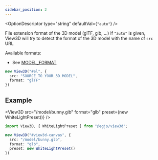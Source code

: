 ```yaml
---
sidebar_position: 2
---
```



<OptionDescriptor type="string" defaultVal={`"auto"`} />

File extension format of the 3D model (glTF, glb, ...)
If `"auto"` is given, View3D will try to detect the format of the 3D model with the name of `src` URL

Available formats:
- See [MODEL_FORMAT](/docs/api/MODEL_FORMAT)

```ts
new View3D("#el", {
  src: "SOURCE_TO_YOUR_3D_MODEL",
  format: "glTF"
})
```

## Example
<View3D src="/model/bunny.glb" format="glb" preset={new WhiteLightPreset()} />

```ts
import View3D, { WhiteLightPreset } from "@egjs/view3d";

new View3D("#view3d-canvas", {
  src: "/model/bunny.glb",
  format: "glb",
  preset: new WhiteLightPreset()
})
```
